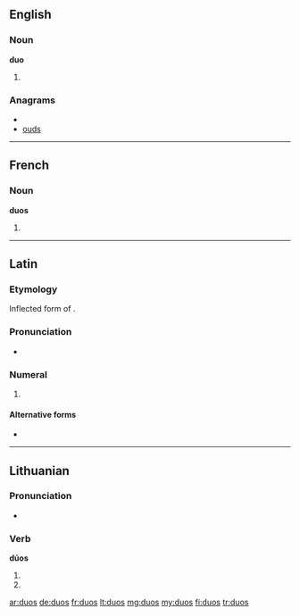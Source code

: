 ==English==

===Noun===
'''duo'''

# {{plural of|[[duo]]}}

===Anagrams===
* {{alphagram|dosu}}
* [[ouds#English|ouds]]

----

==French==

===Noun===
'''duos''' {{m}}

# {{plural of|[[duo]]|lang=fr}}

----

==Latin==

===Etymology===
Inflected form of {{term|duo||two|lang=la}}.

===Pronunciation===
* {{a|Classical}} {{IPA|/ˈdu.oːs/||lang=la}}

===Numeral===
{{la-num-form|duōs}}

# {{inflection of|duo|duo|acc|m|lang=la}}

====Alternative forms====
* {{l|la|duo}}

----

==Lithuanian==

===Pronunciation===
* {{IPA|[ˈduɔs]|lang=lt}}

===Verb===
'''dúos'''

# {{lt-form-verb|3s|fut|duoti}}
# {{lt-form-verb|3p|fut|duoti}}

[[ar:duos]]
[[de:duos]]
[[fr:duos]]
[[lt:duos]]
[[mg:duos]]
[[my:duos]]
[[fi:duos]]
[[tr:duos]]